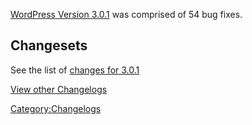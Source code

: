 [[Version_3.0.1|WordPress Version 3.0.1]] was comprised of 54 bug fixes.

==Changesets==

See the list of [http://core.trac.wordpress.org/query?status=closed&group=resolution&order=priority&milestone=3.0.1&resolution=fixed changes for 3.0.1]


[[WordPress Versions|View other Changelogs]]

[[Category:Changelogs]]